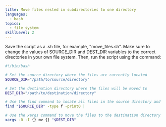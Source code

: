 ```yaml
---
title: Move files nested in subdirectories to one directory
languages:
  - bash
topics:
  - file system
skillLevel: 2
---
```


Save the script as a .sh file, for example, "move_files.sh". Make sure to change the values of SOURCE_DIR and DEST_DIR variables to the correct directories in your own file system. Then, run the script using the command:

```bash
#!/bin/bash

# Set the source directory where the files are currently located
SOURCE_DIR="/path/to/source/directory"

# Set the destination directory where the files will be moved to
DEST_DIR="/path/to/destination/directory"

# Use the find command to locate all files in the source directory and its subdirectories
find "$SOURCE_DIR" -type f -print0 |

# Use the xargs command to move the files to the destination directory
xargs -0 -I {} mv {} "$DEST_DIR"
```
